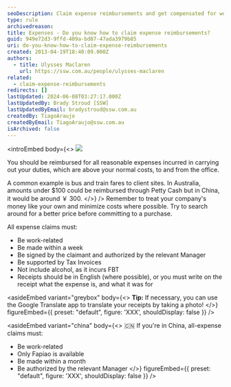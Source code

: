 ```yaml
---
seoDescription: Claim expense reimbursements and get compensated for work-related expenses with these guidelines.
type: rule
archivedreason:
title: Expenses - Do you know how to claim expense reimbursements?
guid: 949e72d3-9ffd-409a-bd07-47ada3979b85
uri: do-you-know-how-to-claim-expense-reimbursements
created: 2013-04-19T18:40:09.000Z
authors:
  - title: Ulysses Maclaren
    url: https://ssw.com.au/people/ulysses-maclaren
related:
  - claim-expense-reimbursements
redirects: []
lastUpdated: 2024-06-08T03:27:17.000Z
lastUpdatedBy: Brady Stroud [SSW]
lastUpdatedByEmail: bradystroud@ssw.com.au
createdBy: TiagoAraujo
createdByEmail: TiagoAraujo@ssw.com.au
isArchived: false
---
```


<introEmbed
  body={<>
![](/uploads/rules/do-you-know-how-to-claim-expense-reimbursements/expense-reimbursement.png)

You should be reimbursed for all reasonable expenses incurred in carrying out your duties, which are above your normal costs, to and from the office.

A common example is bus and train fares to client sites. In Australia, amounts under $100 could be reimbursed through Petty Cash but in China, it would be around ￥ 300.
  </>}
/>
Remember to treat your company's money like your own and minimize costs where possible. Try to search around for a better price before committing to a purchase.

All expense claims must:

- Be work-related
- Be made within a week
- Be signed by the claimant and authorized by the relevant Manager
- Be supported by Tax Invoices
- Not include alcohol, as it incurs FBT
- Receipts should be in English (where possible), or you must write on the receipt what the expense is, and what it was for

<asideEmbed
  variant="greybox"
  body={<>
    **Tip:** If necessary, you can use the Google Translate app to translate your receipts by taking a photo!
  </>}
  figureEmbed={{
    preset: "default",
    figure: 'XXX',
    shouldDisplay: false
  }}
/>

<asideEmbed
  variant="china"
  body={<>
    🇨🇳 If you're in China, all-expense claims must:

- Be work-related
- Only Fapiao is available
- Be made within a month
- Be authorized by the relevant Manager
  </>}
  figureEmbed={{
    preset: "default",
    figure: 'XXX',
    shouldDisplay: false
  }}
/>
